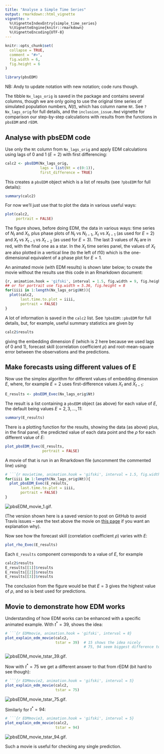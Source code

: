 ```yaml
---
title: "Analyse a Simple Time Series"
output: rmarkdown::html_vignette
vignette: >
  %\VignetteIndexEntry{simple_time_series}
  %\VignetteEngine{knitr::rmarkdown}
  %\VignetteEncoding{UTF-8}
---
```


```r
knitr::opts_chunk$set(
  collapse = TRUE,
  comment = "#>",
  fig.width = 6,
  fig.height = 6
)
```

```r
library(pbsEDM)
```

NB: Andy to update notation with new notation; code runs though.

The tibble `Nx_lags_orig` is saved in the package and contains several columns,
though we are only going to use the original time series of simulated population numbers,
$N(t)$, which has column name `Nt`. See `?Nx_lags_orig` for full details, and
the `inclusion_issue.Rmd` vignette for comparison our step-by-step calculations
with results from the functions in `pbsEDM` and `rEDM`.

<!-- , the lagged value $N(t-1)$ as `Ntmin1`, and first difference
$X(t) = N(t+1) - N(t)$ as `Xt` (and `Xtmin1` and `Xtmin2` the lagged
values). Also has results for embedding dimension 2, using both `rEDM` and Andy's original
function `EDM_pred_E_2()`.-->


## Analyse with pbsEDM code

Use only the `Nt` column from `Nx_lags_orig` and apply EDM
calculations using lags of 0 and 1 ($E = 2$) with first differencing:
```r
calc2 <- pbsEDM(Nx_lags_orig,
                lags = list(Nt = c(0:1)),
                first_difference = TRUE)
```
This creates a `pbsEDM` object which is a list of results (see `?pbsEDM` for full details):
```r
summary(calc2)
```
For now we'll just use that to plot the data in various useful ways:
```r
plot(calc2,
     portrait = FALSE)
```
The figure shows, before doing EDM, the data in various ways: time series of $N_t$ and $X_t$, plus phase plots of $N_t$ vs $N_{t-1}$, $X_t$ vs $X_{t-1}$ (as used for $E=2$) and $X_t$ vs $X_{t-1}$ vs $X_{t-2}$ (as used for $E=3$). The last 3 values of $N_t$ are in red, with the final one as a star. In the $X_t$ time series panel, the values of $X_t$ are also plotted in a vertical line (to the left of $t10$) which is the one-dimensional equivalent of a phase plot for $E=1$.

An animated movie (with EDM results) is shown later below; to create the movie
without the results use this code in an Rmarkdown document:
```r
{r, animation.hook = 'gifski', interval = 1.5, fig.width = 9, fig.height = 5.36}
## or for portrait use fig.width = 5.36, fig.height = 8
for(iiii in 1:length(Nx_lags_orig$Nt)){
  plot(calc2,
       last.time.to.plot = iiii,
       portrait = FALSE)
}
```

A lot of information is saved in the `calc2` list. See `?pbsEDM::pbsEDM`
for full details, but, for example, useful summary statistics are given by
```r
calc2$results
```
giving the embedding dimension $E$ (which is 2 here because we used lags of 0
and 1), forecast skill (correlation coefficient $\rho$) and root-mean-square
error between the observations and the predictions.

## Make forecasts using different values of E

Now use the simplex algorithm for different values of embedding dimension $E$,
where, for example $E=2$ uses first-difference values $X_t$ and $X_{t-1}$:
```r
E_results <- pbsEDM_Evec(Nx_lags_orig$Nt)
```
The result is a list containing a `pbsEDM` object (as above) for each value of $E$, the
default being values $E = 2, 3, ..., 11$:
```r
summary(E_results)
```

There is a plotting function for the results, showing the data (as above) plus,
in the final panel, the predicted value of each data point and the $\rho$ for
each different value of $E$:
```r
plot_pbsEDM_Evec(E_results,
                 portrait = FALSE)
```

A movie of that is run in an Rmarkdown file (uncomment the commented line) using:
```r
# ```{r movietime, animation.hook = 'gifski', interval = 1.5, fig.width = 9, fig.height = 5.36}
for(iiii in 1:length(Nx_lags_orig$Nt)){
  plot_pbsEDM_Evec(E_results,
       last.time.to.plot = iiii,
       portrait = FALSE)
}
```
![pbsEDM_movie_1.gif](pbsEDM_movie_1.gif).

(The version shown here is a saved version to post on GitHub to avoid Travis
issues -- see the text above the movie on
[this page](https://htmlpreview.github.io/?https://raw.githubusercontent.com/andrew-edwards/sizeSpectra/master/doc/MEPS_IBTS_recommend.html)
if you want an explanation why).

Now see how the forecast skill (correlation coefficient $\rho$) varies with $E$:
```r
plot_rho_Evec(E_results)
```

Each `E_results` component corresponds to a value of $E$, for example
```r
calc2$results
E_results[[1]]$results
E_results[[2]]$results
E_results[[3]]$results
```

The conclusion from the figure would be that $E = 3$ gives the highest value of
$\rho$, and so is best used for predictions.

## Movie to demonstrate how EDM works

Understanding of how EDM works can be enhanced with a specific animated
example. With $t^* = 39$, shows the idea:
```r
# ```{r EDMmovie, animation.hook = 'gifski', interval = 8}
plot_explain_edm_movie(calc2,
                       tstar = 39)  # 15 shows the idea nicely
                                    # 75, 94 seem biggest difference to rEDM
```
![pbsEDM_movie_tstar_39.gif](pbsEDM_movie_tstar_39.gif).

Now with $t^* = 75$ we get a different answer to that from rEDM (bit hard to see though):
```r
# ```{r EDMmovie2, animation.hook = 'gifski', interval = 5}
plot_explain_edm_movie(calc2,
                       tstar = 75)
```
![pbsEDM_movie_tstar_75.gif](pbsEDM_movie_tstar_75.gif).

Similarly for $t^* = 94$:
```r
# ```{r EDMmovie3, animation.hook = 'gifski', interval = 5}
plot_explain_edm_movie(calc2,
                       tstar = 94)
```
![pbsEDM_movie_tstar_94.gif](pbsEDM_movie_tstar_94.gif).

Such a movie is useful for checking any single prediction.
